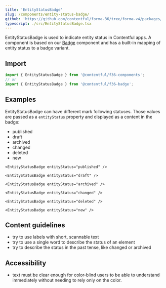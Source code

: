 ```yaml
---
title: 'EntityStatusBadge'
slug: /components/entity-status-badge/
github: 'https://github.com/contentful/forma-36/tree/forma-v4/packages/components/badge'
typescript: ./src/EntityStatusBadge.tsx
---
```



EntityStatusBadge is used to indicate entity status in Contentful apps. A component is based on our [Badge](https://v4.f36.contentful.com/components/badge/) component and has a built-in mapping of entity status to a badge variant.

## Import

```jsx static=true
import { EntityStatusBadge } from '@contentful/f36-components';
// or
import { EntityStatusBadge } from '@contentful/f36-badge';
```

## Examples

EntityStatusBadge can have different mark following statuses. Those values are passed as a `entityStatus` property and displayed as a content in the badge:

- published
- draft
- archived
- changed
- deleted
- new

```tsx
<EntityStatusBadge entityStatus="published" />
```

```tsx
<EntityStatusBadge entityStatus="draft" />
```

```tsx
<EntityStatusBadge entityStatus="archived" />
```

```tsx
<EntityStatusBadge entityStatus="changed" />
```

```tsx
<EntityStatusBadge entityStatus="deleted" />
```

```tsx
<EntityStatusBadge entityStatus="new" />
```

<PropsHeading storybookPath="/story/components-entitystatusbadge" />

<Props of="EntityStatusBadge" />

## Content guidelines

- try to use labels with short, scannable text
- try to use a single word to describe the status of an element
- try to describe the status in the past tense, like changed or archived

## Accessibility

- text must be clear enough for color-blind users to be able to understand immediately without needing to rely only on the color.
